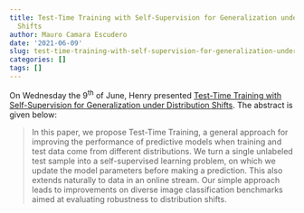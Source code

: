 ```yaml
---
title: Test-Time Training with Self-Supervision for Generalization under Distribution
  Shifts
author: Mauro Camara Escudero
date: '2021-06-09'
slug: test-time-training-with-self-supervision-for-generalization-under-distribution-shifts
categories: []
tags: []
---
```

On Wednesday the $9^{\text{th}}$ of June, Henry presented [Test-Time Training with Self-Supervision
for Generalization under Distribution Shifts](http://proceedings.mlr.press/v119/sun20b/sun20b.pdf). The abstract is given below:

> In this paper, we propose Test-Time Training, a
general approach for improving the performance
of predictive models when training and test data
come from different distributions. We turn a single unlabeled test sample into a self-supervised
learning problem, on which we update the model
parameters before making a prediction. This also
extends naturally to data in an online stream. Our
simple approach leads to improvements on diverse image classification benchmarks aimed at
evaluating robustness to distribution shifts.